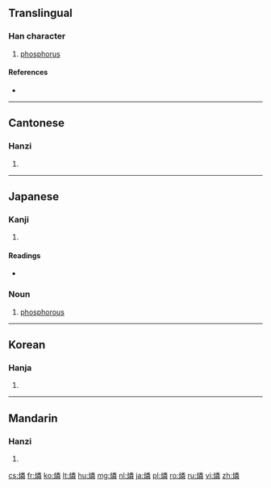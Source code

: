 {{also|磷}}
==Translingual==

===Han character===
{{Han char|rn=86|rad=火|as=12|sn=16|four=9985<sub>9</sub>|canj=火火木手 (FFDQ)}}

# [[phosphorus]]

====References====
* {{Han ref|kx=0683.050|dkj=19417|dj=1095.060|hdz=32236.100|uh=71D0|ud=29136|bh=BF4D|bd=48973}}

----

==Cantonese==

===Hanzi===
{{yue-hanzi|jyut=|y=leun4}}

# {{defn|lang=yue|sort=火12}}

----

==Japanese==

===Kanji===
{{ja-kanji|grade=|rs=火12}}

# {{defn|lang=ja|sort=火12}}

====Readings====
* {{ja-readings|on=[[りん]] (rin)|kun=[[おにび]] (onibi)}}

===Noun===
{{ja-noun|k|hira=りん|rom=rin|kata=リン}}

# [[phosphorous]]

----

==Korean==

===Hanja===
{{ko-hanja|hangeul=[[린]]>[[인]]|eumhun=|rv=rin>in|mr=rin>in|y=lin>in}}

# {{defn|lang=ko|sort=火12}}

----

==Mandarin==

===Hanzi===
{{cmn-hanzi|pin=[[lín]] ([[lin2]])|wg=lin<sup>2</sup>}}

# {{defn|lang=cmn|sort=火12}}

[[cs:燐]]
[[fr:燐]]
[[ko:燐]]
[[lt:燐]]
[[hu:燐]]
[[mg:燐]]
[[nl:燐]]
[[ja:燐]]
[[pl:燐]]
[[ro:燐]]
[[ru:燐]]
[[vi:燐]]
[[zh:燐]]